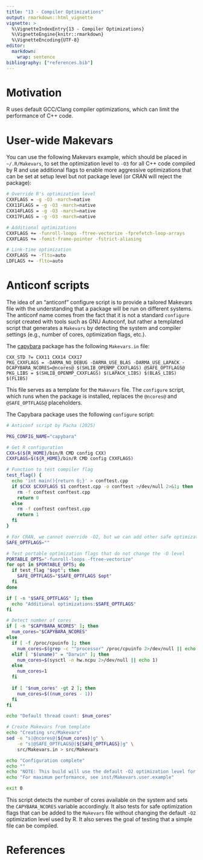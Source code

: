 ```yaml
---
title: "13 - Compiler Optimizations"
output: rmarkdown::html_vignette
vignette: >
  %\VignetteIndexEntry{13 - Compiler Optimizations}
  %\VignetteEngine{knitr::rmarkdown}
  %\VignetteEncoding{UTF-8}
editor:
  markdown:
    wrap: sentence
bibliography: ["references.bib"]
---
```


# Motivation

R uses default GCC/Clang compiler optimizations, which can limit the performance of C++ code. 

# User-wide Makevars

You can use the following Makevars example, which should be placed in `~/.R/Makevars`, to set the optimization level to `-O3` for all C++ code compiled by R and use additional flags to enable more aggressive optimizations that can be set at setup level but not package level (or CRAN will reject the package):

```bash
# Override R's optimization level
CXXFLAGS = -g -O3 -march=native
CXX11FLAGS = -g -O3 -march=native
CXX14FLAGS = -g -O3 -march=native
CXX17FLAGS = -g -O3 -march=native

# Additional optimizations
CXXFLAGS += -funroll-loops -ftree-vectorize -fprefetch-loop-arrays
CXXFLAGS += -fomit-frame-pointer -fstrict-aliasing

# Link-time optimization
CXXFLAGS += -flto=auto
LDFLAGS += -flto=auto
```

# Anticonf scripts

The idea of an "anticonf" configure script is to provide a tailored Makevars file with the understanding that a package will be run on different systems. The anticonf name comes from the fact that it is not a standard `configure` script created with tools such as GNU Autoconf, but rather a templated script that generates a `Makevars` by detecting the system and compiler settings (e.g., number of cores, optimization flags, etc.).

The [capybara](https://github.com/pachadotdev/capybara) package has the following `Makevars.in` file:

```make
CXX_STD ?= CXX11 CXX14 CXX17
PKG_CXXFLAGS = -DARMA_NO_DEBUG -DARMA_USE_BLAS -DARMA_USE_LAPACK -DCAPYBARA_NCORES=@ncores@ $(SHLIB_OPENMP_CXXFLAGS) @SAFE_OPTFLAGS@
PKG_LIBS = $(SHLIB_OPENMP_CXXFLAGS) $(LAPACK_LIBS) $(BLAS_LIBS) $(FLIBS)
```

This file serves as a template for the `Makevars` file. The `configure` script, which runs when the package is installed, replaces the `@ncores@` and `@SAFE_OPTFLAGS@` placeholders.

The Capybara package uses the following `configure` script:

```bash
# Anticonf script by Pacha (2025)

PKG_CONFIG_NAME="capybara"

# Get R configuration
CXX=$(${R_HOME}/bin/R CMD config CXX)
CXXFLAGS=$(${R_HOME}/bin/R CMD config CXXFLAGS)

# Function to test compiler flag
test_flag() {
  echo 'int main(){return 0;}' > conftest.cpp
  if $CXX $CXXFLAGS $1 conftest.cpp -o conftest >/dev/null 2>&1; then
    rm -f conftest conftest.cpp
    return 0
  else
    rm -f conftest conftest.cpp
    return 1
  fi
}

# For CRAN, we cannot override -O2, but we can add other safe optimizations
SAFE_OPTFLAGS=""

# Test portable optimization flags that do not change the -O level
PORTABLE_OPTS="-funroll-loops -ftree-vectorize"
for opt in $PORTABLE_OPTS; do
  if test_flag "$opt"; then
    SAFE_OPTFLAGS="$SAFE_OPTFLAGS $opt"
  fi
done

if [ -n "$SAFE_OPTFLAGS" ]; then
  echo "Additional optimizations:$SAFE_OPTFLAGS"
fi

# Detect number of cores
if [ -n "$CAPYBARA_NCORES" ]; then
  num_cores="$CAPYBARA_NCORES"
else
  if [ -f /proc/cpuinfo ]; then
    num_cores=$(grep -c "^processor" /proc/cpuinfo 2>/dev/null || echo 1)
  elif [ "$(uname)" = "Darwin" ]; then
    num_cores=$(sysctl -n hw.ncpu 2>/dev/null || echo 1)
  else
    num_cores=1
  fi
  
  if [ "$num_cores" -gt 2 ]; then
    num_cores=$((num_cores - 1))
  fi
fi

echo "Default thread count: $num_cores"

# Create Makevars from template
echo "Creating src/Makevars"
sed -e "s|@ncores@|${num_cores}|g" \
    -e "s|@SAFE_OPTFLAGS@|${SAFE_OPTFLAGS}|g" \
    src/Makevars.in > src/Makevars

echo "Configuration complete"
echo ""
echo "NOTE: This build will use the default -O2 optimization level for CRAN compliance."
echo "For maximum performance, see inst/Makevars.user.example"

exit 0
```

This script detects the number of cores available on the system and sets the `CAPYBARA_NCORES` variable accordingly. It also tests for safe optimization flags that can be added to the `Makevars` file without changing the default `-O2` optimization level used by R. It also serves the goal of testing that a simple file can be compiled.

# References
